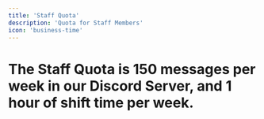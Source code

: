```yaml
---
title: 'Staff Quota'
description: 'Quota for Staff Members'
icon: 'business-time'
---
```


# The Staff Quota is 150 messages per week in our Discord Server, and 1 hour of shift time per week.
